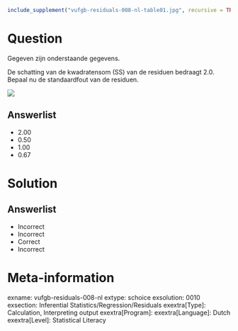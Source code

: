 ```r
include_supplement("vufgb-residuals-008-nl-table01.jpg", recursive = TRUE)
```

Question
========
Gegeven zijn onderstaande gegevens.

De schatting van de kwadratensom (SS) van de residuen bedraagt 2.0. Bepaal nu de standaardfout van de residuen.

![](vufgb-residuals-008-nl-table01.jpg)
  
Answerlist
----------
* 2.00
* 0.50
* 1.00
* 0.67

Solution
========

Answerlist
----------
* Incorrect
* Incorrect
* Correct
* Incorrect

Meta-information
================
exname: vufgb-residuals-008-nl
extype: schoice
exsolution: 0010
exsection: Inferential Statistics/Regression/Residuals
exextra[Type]: Calculation, Interpreting output
exextra[Program]: 
exextra[Language]: Dutch
exextra[Level]: Statistical Literacy
